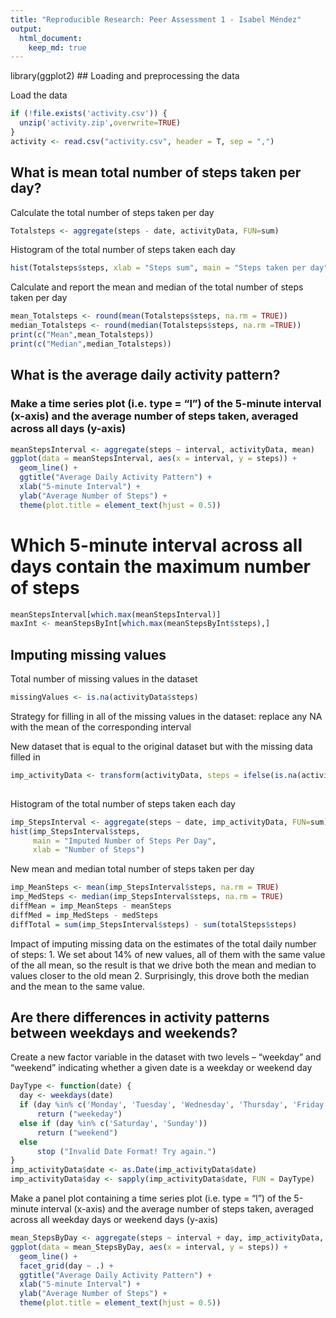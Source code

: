 ```yaml
---
title: "Reproducible Research: Peer Assessment 1 - Isabel Méndez"
output: 
  html_document:
    keep_md: true
---
```


library(ggplot2)
## Loading and preprocessing the data

Load the data
```r
if (!file.exists('activity.csv')) {
  unzip('activity.zip',overwrite=TRUE)
}
activity <- read.csv("activity.csv", header = T, sep = ",")
```

## What is mean total number of steps taken per day?

Calculate the total number of steps taken per day
```r
Totalsteps <- aggregate(steps - date, activityData, FUN=sum)
```

Histogram of the total number of steps taken each day
```r
hist(Totalsteps$steps, xlab = "Steps sum", main = "Steps taken per day")
```

Calculate and report the mean and median of the total number of steps taken per day
```r
mean_Totalsteps <- round(mean(Totalsteps$steps, na.rm = TRUE))
median_Totalsteps <- round(median(Totalsteps$steps, na.rm =TRUE))
print(c("Mean",mean_Totalsteps))
print(c("Median",median_Totalsteps))
```


## What is the average daily activity pattern?
### Make a time series plot (i.e. type = "l") of the 5-minute interval (x-axis) and the average number of steps taken, averaged across all days (y-axis)
```r

meanStepsInterval <- aggregate(steps ~ interval, activityData, mean)
ggplot(data = meanStepsInterval, aes(x = interval, y = steps)) +
  geom_line() +
  ggtitle("Average Daily Activity Pattern") +
  xlab("5-minute Interval") +
  ylab("Average Number of Steps") +
  theme(plot.title = element_text(hjust = 0.5))
```
# Which 5-minute interval across all days contain the maximum number of steps
```r

meanStepsInterval[which.max(meanStepsInterval)]
maxInt <- meanStepsByInt[which.max(meanStepsByInt$steps),]
```

## Imputing missing values

Total number of missing values in the dataset
```r
missingValues <- is.na(activityData$steps)
```
Strategy for filling in all of the missing values in the dataset: replace any NA with the mean of the corresponding interval

New dataset that is equal to the original dataset but with the missing data filled in
```r
imp_activityData <- transform(activityData, steps = ifelse(is.na(activityData$steps), meanStepsInterval$steps[match(activityData$interval, 
                                                                        meanStepsInterval$interval)], activityData$steps))
```

Histogram of the total number of steps taken each day
```r
imp_StepsInterval <- aggregate(steps ~ date, imp_activityData, FUN=sum)
hist(imp_StepsInterval$steps,
     main = "Imputed Number of Steps Per Day",
     xlab = "Number of Steps")
```

New mean and median total number of steps taken per day
```r
imp_MeanSteps <- mean(imp_StepsInterval$steps, na.rm = TRUE)
imp_MedSteps <- median(imp_StepsInterval$steps, na.rm = TRUE)
diffMean = imp_MeanSteps - meanSteps
diffMed = imp_MedSteps - medSteps
diffTotal = sum(imp_StepsInterval$steps) - sum(totalSteps$steps)

```

Impact of imputing missing data on the estimates of the total daily number of steps:
1. We set about 14% of new values, all of them with the same value of the all mean, so the result is that we drive both the mean and median to values closer to the old mean
2. Surprisingly, this drove both the median and the mean to the same value.


## Are there differences in activity patterns between weekdays and weekends?

Create a new factor variable in the dataset with two levels – “weekday” and “weekend” indicating whether a given date is a weekday or weekend day
```r
DayType <- function(date) {
  day <- weekdays(date)
  if (day %in% c('Monday', 'Tuesday', 'Wednesday', 'Thursday', 'Friday'))
      return ("weekeday")
  else if (day %in% c('Saturday', 'Sunday'))
      return ("weekend")
  else
      stop ("Invalid Date Format! Try again.")
}
imp_activityData$date <- as.Date(imp_activityData$date)
imp_activityData$day <- sapply(imp_activityData$date, FUN = DayType)
```

Make a panel plot containing a time series plot (i.e. type = "l") of the 5-minute interval (x-axis) and the average number of steps taken, averaged across all weekday days or weekend days (y-axis)
```r
mean_StepsByDay <- aggregate(steps ~ interval + day, imp_activityData, mean)
ggplot(data = mean_StepsByDay, aes(x = interval, y = steps)) + 
  geom_line() +
  facet_grid(day ~ .) +
  ggtitle("Average Daily Activity Pattern") +
  xlab("5-minute Interval") +
  ylab("Average Number of Steps") +
  theme(plot.title = element_text(hjust = 0.5))

```
